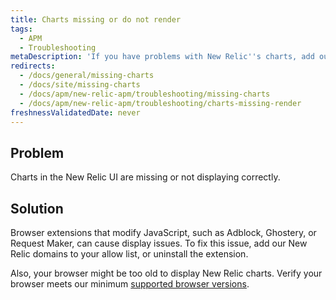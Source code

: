 ```yaml
---
title: Charts missing or do not render
tags:
  - APM
  - Troubleshooting
metaDescription: 'If you have problems with New Relic''s charts, add our site to the allow list in your ad blocker, or upgrade your browser.'
redirects:
  - /docs/general/missing-charts
  - /docs/site/missing-charts
  - /docs/apm/new-relic-apm/troubleshooting/missing-charts
  - /docs/apm/new-relic-apm/troubleshooting/charts-missing-render
freshnessValidatedDate: never
---
```


## Problem

Charts in the New Relic UI are missing or not displaying correctly.

## Solution

Browser extensions that modify JavaScript, such as Adblock, Ghostery, or Request Maker, can cause display issues. To fix this issue, add our New Relic domains to your allow list, or uninstall the extension.

Also, your browser might be too old to display New Relic charts. Verify your browser meets our minimum [supported browser versions](/docs/apm/new-relic-apm/getting-started/supported-browsers).
